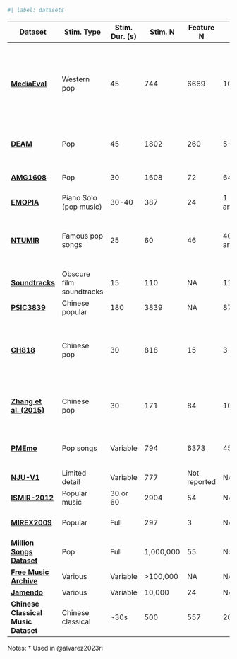 ```r
#| label: datasets
```

<!-- This is a reduced table from /etc/Secondary Databases.md -->

| Dataset                                                                                                | Stim. Type                 | Stim. Dur. (s)  | Stim. N          | Feature N    | Ppt. N          | Feature Source                                        | In studies                                                                                                               |
| ------------------------------------------------------------------------------------------------------ | -------------------------- | --------------- | ---------------- | ------------ | --------------- | ----------------------------------------------------- | ------------------------------------------------------------------------------------------------------------------------ |
| [**MediaEval**](https://cvml.unige.ch/databases/emoMusic/)                                             | Western pop                | 45              | 744              | 6669         | 10/track        | OpenSMILE                                             | @bai2016di, @bai2017mu, @yang2021an, @chin2018pr, @coutinho2017sh, @markov2014mu, @medina2020em, @wang2022co, @xie2020mu |
| [**DEAM**](https://cvml.unige.ch/databases/DEAM/)                                                      | Pop                        | 45              | 1802             | 260          | 5-10/track      | OpenSMILE                                             | @sorussa2020em, @orjesek2022en, @panwar2019ar, @zhang2023mo                                                              |
| [**AMG1608**](https://github.com/loichan-tw/AMG1608_release)                                           | Pop                        | 30              | 1608             | 72           | 643             | MIR Toolbox, YAAFE                                     | @chen2017co, @hu2017cr, @wang2022cr                                                                                      |
| [**EMOPIA**](https://annahung31.github.io/EMOPIA/)                                                     | Piano Solo (pop music)     | 30-40           | 387              | 24           | 1 annot./track  | MIDI Toolbox                                          | @bhuvanakumar2023em                                                                                                      |
| [**NTUMIR**](https://web.archive.org/web/20170510081611/mac.citi.sinica.edu.tw/~yang/MER/NTUMIR-60)    | Famous pop songs           | 25              | 60               | 46           | 40 annot./track | MIR Toolbox, Sound Description Toolbox, MA Toolbox     | @chin2018pr                                                                                                              |
| [**Soundtracks**](https://osf.io/p6vkg/wiki/home/)                                                     | Obscure film soundtracks   | 15              | 110              | NA           | 116             | NA                                                    | @wang2022co                                                                                                              |
| [**PSIC3839**](https://github.com/xl2218066/PSIC3839)                                                  | Chinese popular            | 180             | 3839             | NA           | 87              | Librosa                                               | @xu2021us                                                                                                                |
| [**CH818**](ccmir.cite.hku.hk/data/)                                                                   | Chinese pop                | 30              | 818              | 15           | 3               | MIR Toolbox, PsySound, Chroma Toolbox, Tempogram Toolbox| @hu2017cr                                                                                                                |
| [**Zhang et al. (2015)**](LINK)                                                                        | Chinese pop                | 30              | 171              | 84           | 10              | MA Toolbox, MIR Toolbox, Coversongs                     | @zhang2016br                                                                                                             |
| [**PMEmo**](http://huisblog.cn/PMEmo/)                                                                 | Pop songs                  | Variable        | 794              | 6373         | 457             | ComParE 2013 baseline feature set                     | @zhang2023mo                                                                                                             |
| [**NJU-V1**](https://cs.nju.edu.cn/sufeng/data/musicmood.htm)                                          | Limited detail             | Variable        | 777              | Not reported | NA (tags)       | NA                                                    | @agarwal2021an                                                                                                           |
| [**ISMIR-2012**](http://yadingsong.blogspot.com/2015/03/popular-music-emotion-dataset-ismir2012.html)  | Popular music              | 30 or 60        | 2904             | 54           | NA (tags)       | MIR Toolbox                                            | @agarwal2021an                                                                                                           |
| [**MIREX2009**](https://www.music-ir.org/mirex/wiki/2009:Music_Structure_Segmentation_Results)         | Popular                    | Full            | 297              | 3            | NA              | Paulus & Klapuri (2009)                               | @yeh2014po                                                                                                               |
| [**Million Songs Dataset**](http://millionsongdataset.com/pages/getting-dataset/)                      | Pop                        | Full            | 1,000,000        | 55           | None            | EchoNest                                              | @cao2023th                                                                                                               |
| [**Free Music Archive**](https://freemusicarchive.org/home)                                            | Various                    | Variable        | >100,000         | NA           | NA              | NA                                                    | @koh2023me                                                                                                               |
| [**Jamendo**](https://www.music-ir.org/mirex/wiki/2015:Main_Page)                                      | Various                    | Variable        | 10,000           | 24           | NA              | Metadata                                              | @hu2022de                                                                                                                |
| **Chinese Classical Music Dataset**                                                                    | Chinese classical          | ~30s            | 500              | 557          | 20              | Essentia, MIR Toolbox                                  | @wang2022co                                                                                                              |
Notes: $\dagger$ Used in @alvarez2023ri

<!-- I TOOK THESE OUT FOR NOW
| [**Spotify API**](https://developer.spotify.com/documentation/web-api)                                 | Various                    | Variable        | 5192$\dagger$    | 12           | NA              | EchoNest                                              | @alvarez2023ri                                                                                                           |
| [**Acoustic Brainz**](https://acousticbrainz.org/)                                                     | Various                    | Variable        | 60,000$\dagger$  | Not reported | NA (tags)       | Essentia                                              | @alvarez2023ri                                                                                                           |
-->
